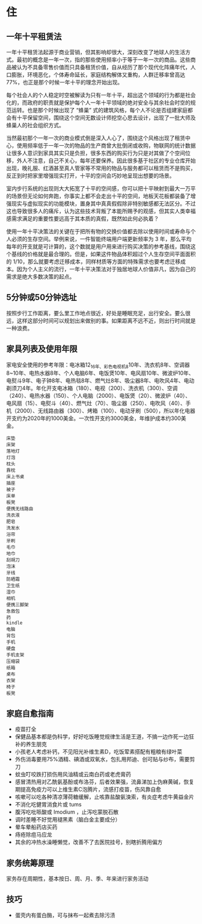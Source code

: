 # 住{#rental}

## 一年十平租赁法

一年十平租赁法起源于商业营销，但其影响却很大，深刻改变了地球人的生活方式。最初的概念是一年一次，指的那些使用频率小于等于一年一次的商品。这些商品被认为不具备零售价值而只具备租赁价值，自从经历了那个现代化阵痛年代，人口膨胀，环境恶化，个体寿命延长，家庭结构解体又重构，人群迁移率曾高达 77%，也正是那个时候一年十平的理念开始出现。

每个社会人的个人稳定时空被解读为只有一年十平，超出这个领域的行为都是社会化的，而政府的职责就是保护每个人一年十平领域的绝对安全与其余社会时空的规范运转。也是那个时候出现了 “蜂巢” 式的建筑风格，每个人不论是否组建家庭都会有十平保留空间，围绕这个空间无数设计师挖空心思去设计，出现了一批大师及蜂巢人的社会组织方式。

当然最初那个一年一次的商业模式倒是深入人心了，围绕这个风格出现了租赁中心，使用频率低于一年一次的物品的生产商曾大批倒闭或收购，物联网的统计数据让很多人意识到家具其实只是负担，很多东西的购买行为只是对其做了个空间位移，外人不注意，自己不关心，每年还要保养。因此很多基于社区的专业仓库开始出现，晚礼服、红酒甚至真人管家等不常用的物品与服务都可以租赁而不是购买，反正到时把家里增强现实打开，十平的空间会巧妙地呈现出想要的场景。

室内步行系统的出现则大大拓宽了十平的空间感，你可以把十平映射到最大一万平的场景但无论如何奔跑，你事实上都不会走出十平的空间，地板天花板都装备了增强现实与虚拟现实的功能模块，置身其中真真假假除非特别敏感都无法区分。不过这也导致很多人的痛斥，认为这些技术背叛了本能所赐予的观感，但其实人类幸福感需求满足的重要性要远高于其本质的真假，既然如此何必执着？

使用一年十平决策法的关键在于把所有物的交换价值都去除以使用时间或寿命与个人必须的生存空间。举例来说，一件智能终端用户端更新频率为 3 年，那么平均每年的开支就是可计算的，这个数就是用户用来进行购买决策的参考基线，围绕这个基线的价格就是最合理的。但是，如果这件物品体积超过个人生存空间平面面积的 1/10，那么就要考虑迁移成本，同样材质等方面的特殊需求也要考虑迁移成本。因为个人主义的流行，一年十平决策法对于独居地球人价值非凡，因为自己的需求是绝大多数决策的起点。

## 5分钟或50分钟选址

按照步行工作距离，要么里工作地点很近，好处是睡眠充足，出行安全。要么很远，这样这部分时间可以规划出来做别的事。如果距离不远不近，则出行时间就是一种浪费。

## 家具列表及使用年限

家电安全使用的参考年限：电冰箱12~16年、彩色电视机8~10年、洗衣机8年、空调器8~10年、电热水器8年、个人电脑6年、电饭煲10年、电风扇10年、微波炉10年、电熨斗9年、电子钟8年、电热毯8年、燃气灶8年、吸尘器8年、电吹风4年、电动剃须刀4年。年化开支电冰箱（180）、电视（200）、洗衣机（300）、空调（240）、电热水器（150）、个人电脑（2000）、电饭煲（20）、微波炉（40）、电风扇（15）、电熨斗（40）、燃气灶（70）、吸尘器（250）、电吹风（40）、手机（2000）、无线路由器（300）、烤箱（100）、电动牙刷（500），所以年化电器开支约为2020年的1000美金。一次性开支约3000美金，年维护成本约300美金。

    床垫
    床架
    落地灯
    灯泡
    枕头
    靠枕
    床上书桌
    插座
    被子
    床单
    板凳
    便携无线路由
    洗衣液
    肥皂
    洗发水
    浴帘
    牙刷
    毛巾
    地巾
    刮胡刀
    泡沫
    牙线
    防晒霜
    卫生纸
    湿巾
    相机
    便携三脚架
    急救包
    药
    kindle
    电脑
    背包
    手机
    硬盘
    手机支架
    压缩袋
    纸箱
    桌布
    衣架
    椅子
    板凳

## 家庭自愈指南

- 疫苗打全
- 保健品基本都是伪科学，好好吃饭睡觉规律生活是王道，不搞一边作死一边狂补的养生朋克
- 小孩老人考虑补钙，不见阳光补维生素D，吃饭荤素搭配有粗粮有绿叶菜
- 外伤消毒要用75%酒精、碘酒或双氧水，包扎用邦迪、创可贴与纱布，需要剪刀
- 蚊虫叮咬跌打损伤用风油精或云南白药或老虎膏药
- 感冒清热用对乙酰氨基酚或布洛芬，后者效果强，流鼻涕加上伪麻黄碱，恢复期提高免疫力可以上维生素C泡腾片，流感打疫苗，伤风靠自愈
- 咳嗽可以吃各种清凉薄荷糖缓解，止咳靠盐酸氨溴索，有炎症考虑牛黄益金片
- 不消化吃健胃消食片或 tums
- 腹泻吃吡哌酸或 Imodium ，止泻吃蒙脱石散
- 调时差睡不好觉用褪黑素（脑白金主要成分）
- 晕车晕船药店买药
- 痔疮除痘马应龙
- 其余的冲热水澡睡懒觉，改善不了去医院挂号，别瞎折腾用偏方

## 家务统筹原理

家务存在周期性，基本按日、周、月、季、年来进行家务活动

## 技巧

- 蛋壳内有蛋白酶，可与抹布一起煮去除污渍
